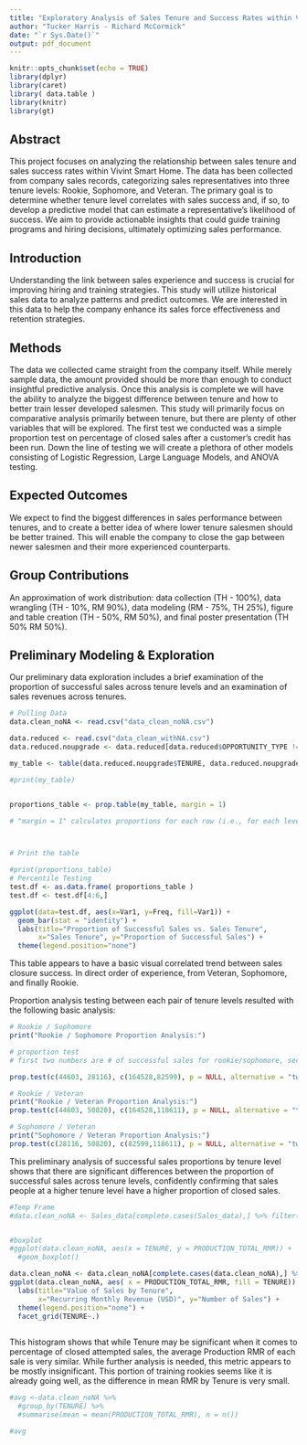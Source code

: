 ```yaml
---
title: "Exploratory Analysis of Sales Tenure and Success Rates within Vivint Smart Home. Proposal"
author: "Tucker Harris - Richard McCormick"
date: "`r Sys.Date()`"
output: pdf_document
---
```


```r
knitr::opts_chunk$set(echo = TRUE)
library(dplyr)
library(caret)
library( data.table )
library(knitr)
library(gt)
```


## Abstract
This project focuses on analyzing the relationship between sales tenure and sales success rates within Vivint Smart Home. The data has been collected from company sales records, categorizing sales representatives into three tenure levels: Rookie, Sophomore, and Veteran. The primary goal is to determine whether tenure level correlates with sales success and, if so, to develop a predictive model that can estimate a representative’s likelihood of success. We aim to provide actionable insights that could guide training programs and hiring decisions, ultimately optimizing sales performance.

## Introduction
Understanding the link between sales experience and success is crucial for improving hiring and training strategies. This study will utilize historical sales data to analyze patterns and predict outcomes. We are interested in this data to help the company enhance its sales force effectiveness and retention strategies.

## Methods
The data we collected came straight from the company itself. While merely sample data, the amount provided should be more than enough to conduct insightful predictive analysis. Once this analysis is complete we will have the ability to analyze the biggest difference between tenure and how to better train lesser developed salesmen. This study will primarily focus on comparative analysis primarily between tenure, but there are plenty of other variables that will be explored. The first test we conducted was a simple proportion test on percentage of closed sales after a customer’s credit has been run. Down the line of testing we will create a plethora of other models consisting of Logistic Regression, Large Language Models, and ANOVA testing.

## Expected Outcomes
We expect to find the biggest differences in sales performance between tenures, and to create a better idea of where lower tenure salesmen should be better trained. This will enable the company to close the gap between newer salesmen and their more experienced counterparts.

## Group Contributions
An approximation of work distribution:  data collection (TH - 100%), data wrangling (TH - 10%, RM 90%), data modeling (RM - 75%, TH 25%), figure and table creation (TH - 50%, RM 50%), and final poster presentation (TH 50% RM 50%).  

## Preliminary Modeling & Exploration
Our preliminary data exploration includes a brief examination  of the proportion of successful sales across tenure levels and an examination of sales revenues across tenures.


```r

# Pulling Data
data.clean_noNA <- read.csv("data_clean_noNA.csv")


```

\newpage

```r
data.reduced <- read.csv("data_clean_withNA.csv")
data.reduced.noupgrade <- data.reduced[data.reduced$OPPORTUNITY_TYPE != "Upgrade", ]

my_table <- table(data.reduced.noupgrade$TENURE, data.reduced.noupgrade$CLOSED_SALE) 

#print(my_table) 


proportions_table <- prop.table(my_table, margin = 1)  

# "margin = 1" calculates proportions for each row (i.e., for each level of variable1)



# Print the table

#print(proportions_table)
# Percentile Testing
test.df <- as.data.frame( proportions_table )
test.df <- test.df[4:6,]

ggplot(data=test.df, aes(x=Var1, y=Freq, fill=Var1)) +
  geom_bar(stat = "identity") +
  labs(title="Proportion of Successful Sales vs. Sales Tenure",
       x="Sales Tenure", y="Proportion of Successful Sales") +
  theme(legend.position="none")

```

This table appears to have a basic visual correlated trend between sales closure success. In direct order of experience, from Veteran, Sophomore, and finally Rookie.

\newpage

Proportion analysis testing between each pair of tenure levels resulted with the following basic analysis: 

```r
# Rookie / Sophomore
print("Rookie / Sophomore Proportion Analysis:")

# proportion test
# first two numbers are # of successful sales for rookie/sophomore, second 2 numbers are # of total attempted sales for rookie/sophomore

prop.test(c(44603, 28116), c(164528,82599), p = NULL, alternative = "two.sided", correct = TRUE)
```

```r
# Rookie / Veteran
print("Rookie / Veteran Proportion Analysis:")
prop.test(c(44603, 50820), c(164528,118611), p = NULL, alternative = "two.sided", correct = TRUE)
```

```r
# Sophomore / Veteran
print("Sophomore / Veteran Proportion Analysis:")
prop.test(c(28116, 50820), c(82599,118611), p = NULL, alternative = "two.sided", correct = TRUE)
```

This preliminary analysis of successful sales proportions by tenure level shows that there are significant differences between the proportion of successful sales across tenure levels, confidently confirming that sales people at a higher tenure level have a higher proportion of closed sales.

\newpage



```r

#Temp Frame
#data.clean_noNA <- Sales_data[complete.cases(Sales_data),] %>% filter( PRODUCTION_TOTAL_RMR > 0)  


#boxplot
#ggplot(data.clean_noNA, aes(x = TENURE, y = PRODUCTION_TOTAL_RMR)) +
  #geom_boxplot()

```

```r
data.clean_noNA <- data.clean_noNA[complete.cases(data.clean_noNA),] %>% filter( PRODUCTION_TOTAL_RMR > 0)  
ggplot(data.clean_noNA, aes( x = PRODUCTION_TOTAL_RMR, fill = TENURE)) +  geom_histogram( bins=100 ) +
  labs(title="Value of Sales by Tenure",
       x="Recurring Monthly Revenue (USD)", y="Number of Sales") +
  theme(legend.position="none") +
  facet_grid(TENURE~.) 
 

```

This histogram shows that while Tenure may be significant when it comes to percentage of closed attempted sales, the average Production RMR of each sale is very similar. While further analysis is needed, this metric appears to be mostly insignificant. This portion of training rookies seems like it is already going well, as the difference in mean RMR by Tenure is very small. 




```r

#avg <-data.clean_noNA %>%
  #group_by(TENURE) %>%
  #summarise(mean = mean(PRODUCTION_TOTAL_RMR), n = n())

#avg

```








